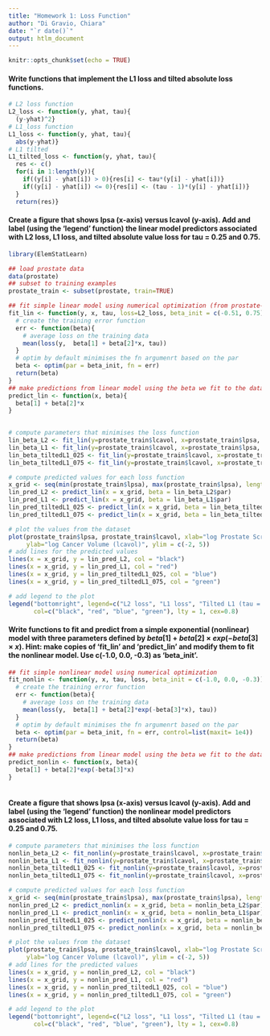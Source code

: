 ```yaml
---
title: "Homework 1: Loss Function"
author: "Di Gravio, Chiara"
date: "`r date()`"
output: htlm_document
---
```


```r
knitr::opts_chunk$set(echo = TRUE)
```


#### Write functions that implement the L1 loss and tilted absolute loss functions.

```r
# L2 loss function
L2_loss <- function(y, yhat, tau){
  (y-yhat)^2}
# L1_loss function
L1_loss <- function(y, yhat, tau){
  abs(y-yhat)}
# L1 tilted
L1_tilted_loss <- function(y, yhat, tau){
  res <- c()
  for(i in 1:length(y)){
    if((y[i] - yhat[i]) > 0){res[i] <- tau*(y[i] - yhat[i])}
    if((y[i] - yhat[i]) <= 0){res[i] <- (tau - 1)*(y[i] - yhat[i])}
  }
  return(res)}
```

#### Create a figure that shows lpsa (x-axis) versus lcavol (y-axis). Add and label (using the 'legend' function) the linear model predictors associated with L2 loss, L1 loss, and tilted absolute value loss for tau = 0.25 and 0.75.

```r
library(ElemStatLearn)

## load prostate data
data(prostate)
## subset to training examples
prostate_train <- subset(prostate, train=TRUE)

## fit simple linear model using numerical optimization (from prostate-data-lin.R)
fit_lin <- function(y, x, tau, loss=L2_loss, beta_init = c(-0.51, 0.75)) {
  # create the training error function
  err <- function(beta){
    # average loss on the training data
    mean(loss(y,  beta[1] + beta[2]*x, tau))
  }
  # optim by default minimises the fn argumenrt based on the par
  beta <- optim(par = beta_init, fn = err)
  return(beta)
}
## make predictions from linear model using the beta we fit to the data (from prostate-data-lin.R)
predict_lin <- function(x, beta){
  beta[1] + beta[2]*x
}
  

# compute parameters that minimises the loss function
lin_beta_L2 <- fit_lin(y=prostate_train$lcavol, x=prostate_train$lpsa, loss=L2_loss, tau = NULL)
lin_beta_L1 <- fit_lin(y=prostate_train$lcavol, x=prostate_train$lpsa, loss=L1_loss, tau = NULL)
lin_beta_tiltedL1_025 <- fit_lin(y=prostate_train$lcavol, x=prostate_train$lpsa, loss=L1_tilted_loss, tau = 0.25)
lin_beta_tiltedL1_075 <- fit_lin(y=prostate_train$lcavol, x=prostate_train$lpsa, loss=L1_tilted_loss, tau = 0.75)

# compute predicted values for each loss function
x_grid <- seq(min(prostate_train$lpsa), max(prostate_train$lpsa), length.out=100)
lin_pred_L2 <- predict_lin(x = x_grid, beta = lin_beta_L2$par)
lin_pred_L1 <- predict_lin(x = x_grid, beta = lin_beta_L1$par)
lin_pred_tiltedL1_025 <- predict_lin(x = x_grid, beta = lin_beta_tiltedL1_025$par)
lin_pred_tiltedL1_075 <- predict_lin(x = x_grid, beta = lin_beta_tiltedL1_075$par)

# plot the values from the dataset
plot(prostate_train$lpsa, prostate_train$lcavol, xlab="log Prostate Screening Antigen (psa)", 
     ylab="log Cancer Volume (lcavol)", ylim = c(-2, 5))
# add lines for the predicted values
lines(x = x_grid, y = lin_pred_L2, col = "black")
lines(x = x_grid, y = lin_pred_L1, col = "red")
lines(x = x_grid, y = lin_pred_tiltedL1_025, col = "blue")
lines(x = x_grid, y = lin_pred_tiltedL1_075, col = "green")

# add legend to the plot
legend("bottomright", legend=c("L2 loss", "L1 loss", "Tilted L1 (tau = 0.25)", "Tilted L1 (tau = 0.75)"),
       col=c("black", "red", "blue", "green"), lty = 1, cex=0.8)
```

#### Write functions to fit and predict from a simple exponential (nonlinear) model with three parameters defined by $beta[1] + beta[2] \times exp(-beta[3] \times x)$. Hint: make copies of 'fit_lin' and 'predict_lin' and modify them to fit the nonlinear model. Use c(-1.0, 0.0, -0.3) as 'beta_init'.

```r
## fit simple nonlinear model using numerical optimization
fit_nonlin <- function(y, x, tau, loss, beta_init = c(-1.0, 0.0, -0.3)) {
  # create the training error function
  err <- function(beta){
    # average loss on the training data
    mean(loss(y,  beta[1] + beta[2]*exp(-beta[3]*x), tau))
  }
  # optim by default minimises the fn argumenrt based on the par
  beta <- optim(par = beta_init, fn = err, control=list(maxit= 1e4))
  return(beta)
}
## make predictions from linear model using the beta we fit to the data
predict_nonlin <- function(x, beta){
  beta[1] + beta[2]*exp(-beta[3]*x)
}
  
```

#### Create a figure that shows lpsa (x-axis) versus lcavol (y-axis). Add and label (using the 'legend' function) the nonlinear model predictors associated with L2 loss, L1 loss, and tilted absolute value loss for tau = 0.25 and 0.75.

```r
# compute parameters that minimises the loss function
nonlin_beta_L2 <- fit_nonlin(y=prostate_train$lcavol, x=prostate_train$lpsa, loss=L2_loss, tau = NULL)
nonlin_beta_L1 <- fit_nonlin(y=prostate_train$lcavol, x=prostate_train$lpsa, loss=L1_loss, tau = NULL)
nonlin_beta_tiltedL1_025 <- fit_nonlin(y=prostate_train$lcavol, x=prostate_train$lpsa, loss=L1_tilted_loss, tau = 0.25)
nonlin_beta_tiltedL1_075 <- fit_nonlin(y=prostate_train$lcavol, x=prostate_train$lpsa, loss=L1_tilted_loss, tau = 0.75)

# compute predicted values for each loss function
x_grid <- seq(min(prostate_train$lpsa), max(prostate_train$lpsa), length.out=100)
nonlin_pred_L2 <- predict_nonlin(x = x_grid, beta = nonlin_beta_L2$par)
nonlin_pred_L1 <- predict_nonlin(x = x_grid, beta = nonlin_beta_L1$par)
nonlin_pred_tiltedL1_025 <- predict_nonlin(x = x_grid, beta = nonlin_beta_tiltedL1_025$par)
nonlin_pred_tiltedL1_075 <- predict_nonlin(x = x_grid, beta = nonlin_beta_tiltedL1_075$par)

# plot the values from the dataset
plot(prostate_train$lpsa, prostate_train$lcavol, xlab="log Prostate Screening Antigen (psa)", 
     ylab="log Cancer Volume (lcavol)", ylim = c(-2, 5))
# add lines for the predicted values
lines(x = x_grid, y = nonlin_pred_L2, col = "black")
lines(x = x_grid, y = nonlin_pred_L1, col = "red")
lines(x = x_grid, y = nonlin_pred_tiltedL1_025, col = "blue")
lines(x = x_grid, y = nonlin_pred_tiltedL1_075, col = "green")

# add legend to the plot
legend("bottomright", legend=c("L2 loss", "L1 loss", "Tilted L1 (tau = 0.25)", "Tilted L1 (tau = 0.75)"),
       col=c("black", "red", "blue", "green"), lty = 1, cex=0.8)
```






